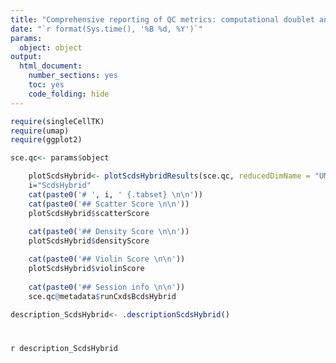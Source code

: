 ```yaml
---
title: "Comprehensive reporting of QC metrics: computational doublet annotation using ScdsHybrid"
date: "`r format(Sys.time(), '%B %d, %Y')`"
params: 
  object: object
output:
  html_document:
    number_sections: yes
    toc: yes
    code_folding: hide
---
```


```r
require(singleCellTK)
require(umap)
require(ggplot2)
```

```r
sce.qc<- params$object
```

```r
    plotScdsHybrid<- plotScdsHybridResults(sce.qc, reducedDimName = "UMAP")
    i="ScdsHybrid"
    cat(paste0('# ', i, ' {.tabset} \n\n'))
    cat(paste0('## Scatter Score \n\n'))
    plotScdsHybrid$scatterScore
   
    cat(paste0('## Density Score \n\n'))
    plotScdsHybrid$densityScore

    cat(paste0('## Violin Score \n\n'))
    plotScdsHybrid$violinScore
    
    cat(paste0('## Session info \n\n'))
    sce.qc@metadata$runCxdsBcdsHybrid
```

```r
description_ScdsHybrid<- .descriptionScdsHybrid()
```

# {.unlisted .unnumbered .toc-ignore}
`r description_ScdsHybrid`